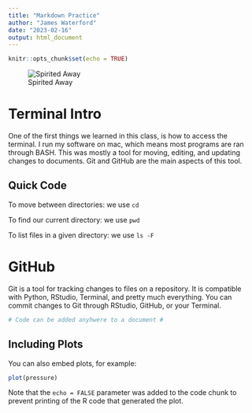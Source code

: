 ```yaml
---
title: "Markdown Practice"
author: "James Waterford"
date: "2023-02-16"
output: html_document
---
```


```r
knitr::opts_chunk$set(echo = TRUE)
```

![Spirited Away](https://ychef.files.bbci.co.uk/1280x720/p09f3lcg.webp)

Terminal Intro
===============

One of the first things we learned in this class, is how to access the terminal. I run my software on mac, which means most programs are ran through BASH.
This was mostly a tool for moving, editing, and updating changes to documents. Git and GitHub are the main aspects of this tool.


Quick Code
----------

To move between directories: we use `cd` 

To find our current directory: we use `pwd`

To list files in a given directory: we use `ls -F`


GitHub
=======

Git is a tool for tracking changes to files on a repository. It is compatible with Python, RStudio, Terminal, and pretty much everything. You can commit changes to Git through RStudio, GitHub, or your Terminal.


```r
# Code can be added anyhwere to a document #
```

## Including Plots

You can also embed plots, for example:

```r
plot(pressure)
```

Note that the `echo = FALSE` parameter was added to the code chunk to prevent printing of the R code that generated the plot.
